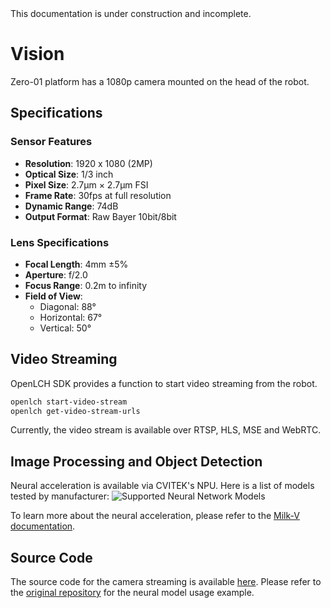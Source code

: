 
<Callout type="warning" emoji="⚠️">
This documentation is under construction and incomplete.
</Callout>

# Vision

Zero-01 platform has a 1080p camera mounted on the head of the robot.

## Specifications

### Sensor Features
- **Resolution**: 1920 x 1080 (2MP)
- **Optical Size**: 1/3 inch
- **Pixel Size**: 2.7μm × 2.7μm FSI
- **Frame Rate**: 30fps at full resolution
- **Dynamic Range**: 74dB
- **Output Format**: Raw Bayer 10bit/8bit

### Lens Specifications
- **Focal Length**: 4mm ±5%
- **Aperture**: f/2.0
- **Focus Range**: 0.2m to infinity
- **Field of View**:
  - Diagonal: 88°
  - Horizontal: 67°
  - Vertical: 50°

## Video Streaming
OpenLCH SDK provides a function to start video streaming from the robot.

```bash
openlch start-video-stream
openlch get-video-stream-urls
```

Currently, the video stream is available over RTSP, HLS, MSE and WebRTC.

## Image Processing and Object Detection

Neural acceleration is available via CVITEK's NPU. Here is a list of models tested by manufacturer:
![Supported Neural Network Models](https://milkv.io/assets/images/duo-cv1800b-tpu-model_202307-97600da256223041fc004ef5a1f2fce9.png)

To learn more about the neural acceleration, please refer to the [Milk-V documentation](https://milkv.io/docs/duo/application-development/tpu/tpu-introduction).

## Source Code

The source code for the camera streaming is available [here](https://github.com/zeroth-robotics/cvi-camera).
Please refer to the [original repository](https://github.com/milkv-duo/cvitek-tdl-sdk-sg200x) for the neural model usage example.
